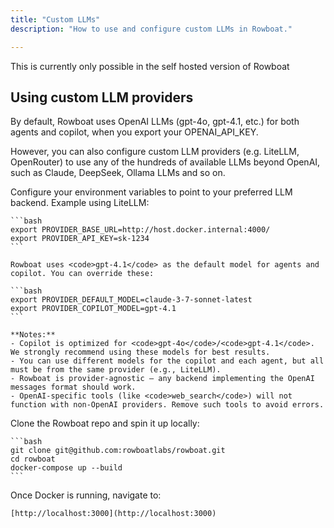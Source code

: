 ```yaml
---
title: "Custom LLMs"
description: "How to use and configure custom LLMs in Rowboat."

---
```


<Note> This is currently only possible in the self hosted version of Rowboat</Note>

## Using custom LLM providers

By default, Rowboat uses OpenAI LLMs (gpt-4o, gpt-4.1, etc.) for both agents and copilot, when you export your OPENAI_API_KEY. 

However, you can also configure custom LLM providers (e.g. LiteLLM, OpenRouter) to use any of the hundreds of available LLMs beyond OpenAI, such as Claude, DeepSeek, Ollama LLMs and so on.

<Steps>
  <Step title="Set up your LLM provider">
    Configure your environment variables to point to your preferred LLM backend. Example using LiteLLM:

    ```bash
    export PROVIDER_BASE_URL=http://host.docker.internal:4000/
    export PROVIDER_API_KEY=sk-1234
    ```

    Rowboat uses <code>gpt-4.1</code> as the default model for agents and copilot. You can override these:

    ```bash
    export PROVIDER_DEFAULT_MODEL=claude-3-7-sonnet-latest
    export PROVIDER_COPILOT_MODEL=gpt-4.1
    ```

    **Notes:**
    - Copilot is optimized for <code>gpt-4o</code>/<code>gpt-4.1</code>. We strongly recommend using these models for best results.
    - You can use different models for the copilot and each agent, but all must be from the same provider (e.g., LiteLLM).
    - Rowboat is provider-agnostic — any backend implementing the OpenAI messages format should work.
    - OpenAI-specific tools (like <code>web_search</code>) will not function with non-OpenAI providers. Remove such tools to avoid errors.
  </Step>

  <Step title="Clone the repository and start Rowboat Docker">
    Clone the Rowboat repo and spin it up locally:

    ```bash
    git clone git@github.com:rowboatlabs/rowboat.git
    cd rowboat
    docker-compose up --build
    ```
  </Step>

  <Step title="Access the app">
    Once Docker is running, navigate to:

    [http://localhost:3000](http://localhost:3000)
  </Step>
</Steps>
